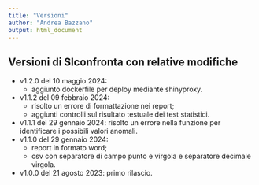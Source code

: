 ```yaml
---
title: "Versioni"
author: "Andrea Bazzano"
output: html_document
---
```


## Versioni di SIconfronta con relative modifiche
-   v1.2.0 del 10 maggio 2024:
    -   aggiunto dockerfile per deploy mediante shinyproxy.
-   v1.1.2 del 09 febbraio 2024:
    -   risolto un errore di formattazione nei report;
    -   aggiunti controlli sul risultato testuale dei test statistici.
-   v1.1.1 del 29 gennaio 2024: risolto un errore nella funzione per identificare i possibili valori anomali.
-   v1.1.0 del 29 gennaio 2024:
    -   report in formato word;
    -   csv con separatore di campo punto e virgola e separatore decimale virgola.
-   v1.0.0 del 21 agosto 2023: primo rilascio.
